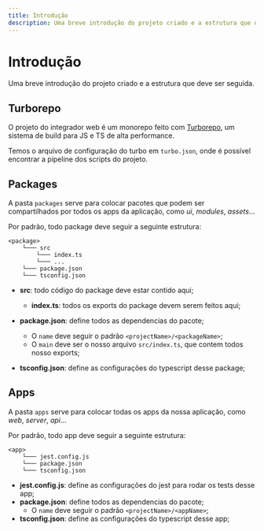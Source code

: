 ```yaml
---
title: Introdução
description: Uma breve introdução do projeto criado e a estrutura que deve ser seguida.
---
```


# Introdução
Uma breve introdução do projeto criado e a estrutura que deve ser seguida.

## Turborepo
 
O projeto do integrador web é um monorepo feito com [Turborepo](https://turbo.build/repo), um sistema de build para JS e TS de alta performance.

Temos o arquivo de configuração do turbo em `turbo.json`, onde é possível encontrar a pipeline dos scripts do projeto.

## Packages

A pasta `packages` serve para colocar pacotes que podem ser compartilhados por todos os apps da aplicação, como *ui*, *modules*, *assets*...

Por padrão, todo package deve seguir a seguinte estrutura:
```
<package>
    └─── src
        └─── index.ts
        └─── ...
    └─── package.json
    └─── tsconfig.json
```

- **src**: todo código do package deve estar contido aqui;
    - **index.ts**: todos os exports do package devem serem feitos aqui;

- **package.json**: define todos as dependencias do pacote;
    - O `name` deve seguir o padrão `<projectName>/<packageName>`;
    - O `main` deve ser o nosso arquivo `src/index.ts`, que contem todos nosso exports;
- **tsconfig.json**: define as configurações do typescript desse package;

## Apps

A pasta `apps` serve para colocar todas os apps da nossa aplicação, como *web*, *server*, *api*...

Por padrão, todo app deve seguir a seguinte estrutura:
```
<app>
    └─── jest.config.js
    └─── package.json
    └─── tsconfig.json
```

- **jest.config.js**: define as configurações do jest para rodar os tests desse app;
- **package.json**: define todos as dependencias do pacote;
    - O `name` deve seguir o padrão `<projectName>/<appName>`;
- **tsconfig.json**: define as configurações do typescript desse app;
